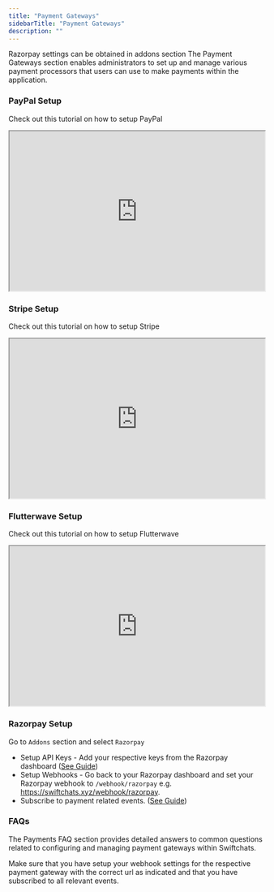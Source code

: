 ```yaml
---
title: "Payment Gateways"
sidebarTitle: "Payment Gateways"
description: ""
---
```


<Note>
    Razorpay settings can be obtained in addons section
</Note>
The Payment Gateways section enables administrators to set up and manage various payment processors that users can use to make payments within the application.

### PayPal Setup
Check out this tutorial on how to setup PayPal
<iframe height="315" width="100%" src="https://www.youtube.com/embed/Sn452ZH4gRM"> </iframe>

### Stripe Setup
Check out this tutorial on how to setup Stripe
<iframe height="315" width="100%" src="https://www.youtube.com/embed/Sn452ZH4gRM"> </iframe>

### Flutterwave Setup
Check out this tutorial on how to setup Flutterwave
<iframe height="315" width="100%" src="https://www.youtube.com/embed/Cu6SwEgddFo"> </iframe>

### Razorpay Setup
Go to `Addons` section and select `Razorpay`
- Setup API Keys - Add your respective keys from the Razorpay dashboard (<a href="https://razorpay.com/docs/payments/dashboard/account-settings/api-keys/">See Guide</a>)
- Setup Webhooks - Go back to your Razorpay dashboard and set your Razorpay webhook to `/webhook/razorpay` e.g. https://swiftchats.xyz/webhook/razorpay. 
- Subscribe to payment related events. (<a href="https://razorpay.com/docs/webhooks/setup-edit-payments/">See Guide</a>)

### FAQs
The Payments FAQ section provides detailed answers to common questions related to configuring and managing payment gateways within Swiftchats.

<AccordionGroup>
    <Accordion title="Payments don't reflect on my customers' dashboard?">
        Make sure that you have setup your webhook settings for the respective payment gateway with the correct url as indicated and that you have subscribed to all relevant events.
    </Accordion>
</AccordionGroup>